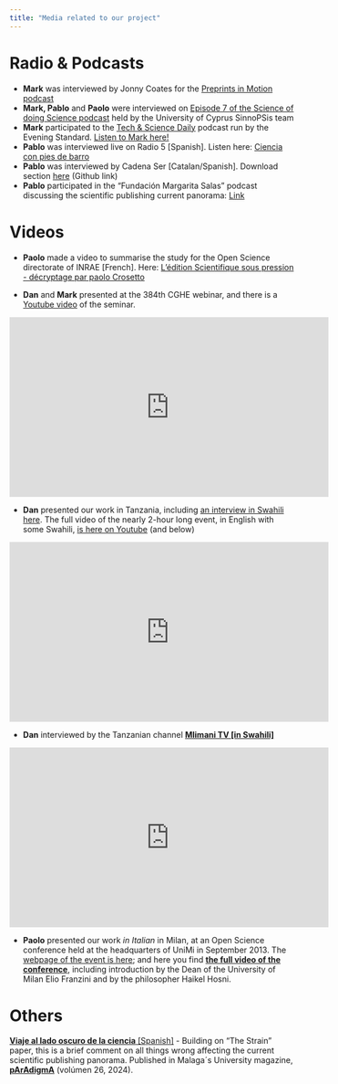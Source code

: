 ```yaml
---
title: "Media related to our project"
---
```


# Radio & Podcasts

- **Mark** was interviewed by Jonny Coates for the [Preprints in Motion podcast](https://open.spotify.com/episode/7vlhWvJs4puHo5iRkpe5X8?si=3EoxNVk0TEK3COvA-p-Sdw)
-   **Mark, Pablo** and **Paolo** were interviewed on [Episode 7 of the Science of doing Science podcast](https://creators.spotify.com/pod/show/sinnopsis/episodes/Episode-7-The-Strain-on-Scientific-Publishing-with-by-Mark-A-Hanson--Pablo-Gmez-Barreiro-and-Paolo-Crosetto-e2sfmii) held by the University of Cyprus SinnoPSis team
-   **Mark** participated to the [Tech & Science Daily](https://play.acast.com/s/tech-science-daily) podcast run by the Evening Standard. [Listen to Mark here!](https://play.acast.com/s/tech-science-daily/tom-hanks-targeted-in-fake-ai-dental-plan-ad)
-   **Pablo** was interviewed live on Radio 5 \[Spanish\]. Listen here: [Ciencia con pies de barro](https://www.rtve.es/play/audios/a-hombros-de-gigantes/proliferacion-publicaciones-cientificas-ciencia-pies-barro/7006765/)
-   **Pablo** was interviewed by Cadena Ser \[Catalan/Spanish\]. Download section [here](https://github.com/the-strain-on-scientific-publishing/website/raw/main/audio/exces%20estudis.wav) (Github link)
-   **Pablo** participated in the "Fundación Margarita Salas" podcast discussing the scientific publishing current panorama: [Link](https://www.youtube.com/watch?v=RS7pcW3s3eU)

# Videos

-   **Paolo** made a video to summarise the study for the Open Science directorate of INRAE \[French\]. Here: [L'édition Scientifique sous pression - décryptage par paolo Crosetto](http://science-ouverte.inrae.fr/fr/actualites/video-ledition-scientifique-sous-pression-decryptage-de-paolo-crosetto-co-auteur-de)

-   **Dan** and **Mark** presented at the 384th CGHE webinar, and there is a [Youtube video](https://youtu.be/3cUSkNbYI08?si=x3LlOZvpJ8wib4Np) of the seminar.

<iframe width="560" height="315" src="https://www.youtube.com/embed/3cUSkNbYI08?si=x3LlOZvpJ8wib4Np" title="YouTube video player" frameborder="0" allow="accelerometer; autoplay; clipboard-write; encrypted-media; gyroscope; picture-in-picture; web-share" allowfullscreen>

</iframe>

-   **Dan** presented our work in Tanzania, including [an interview in Swahili here](https://twitter.com/thechanzo/status/1752734519726080304?s=48&t=jSK1UrM52iUTsyV5Rqbg9Q). The full video of the nearly 2-hour long event, in English with some Swahili, [is here on Youtube](https://youtu.be/IwSF0eLg44w?si=jQTg9yqY44TnoPq0) (and below)

<iframe width="560" height="315" src="https://www.youtube.com/embed/IwSF0eLg44w?si=jQTg9yqY44TnoPq0" title="YouTube video player" frameborder="0" allow="accelerometer; autoplay; clipboard-write; encrypted-media; gyroscope; picture-in-picture; web-share" allowfullscreen>

</iframe>

-   **Dan** interviewed by the Tanzanian channel [**Mlimani TV \[in Swahili\]**](https://youtu.be/CNcSDSdWCfA?si=5_iT6KY4wUrM3mpN)

<iframe width="560" height="315" src="https://www.youtube.com/embed/CNcSDSdWCfA?si=mgAhpguFgzpUdlx3" title="YouTube video player" frameborder="0" allow="accelerometer; autoplay; clipboard-write; encrypted-media; gyroscope; picture-in-picture; web-share" allowfullscreen>

</iframe>

-   **Paolo** presented our work *in Italian* in Milan, at an Open Science conference held at the headquarters of UniMi in September 2013. The [webpage of the event is here](https://openscience.unimi.it/ciclo-di-incontri-sulla-comunicazione-scientifica/); and here you find [**the full video of the conference**](https://garr.tv/w/7dj2iHjQHUXK18Kiwk6gXB), including introduction by the Dean of the University of Milan Elio Franzini and by the philosopher Haikel Hosni.

# Others

[**Viaje al lado oscuro de la ciencia** \[Spanish\]](Slides/pArAdigmA.pdf) - Building on "The Strain" paper, this is a brief comment on all things wrong affecting the current scientific publishing panorama. Published in Malaga´s University magazine, [**pArAdigmA**](https://riuma.uma.es/xmlui/handle/10630/23) (volúmen 26, 2024).
